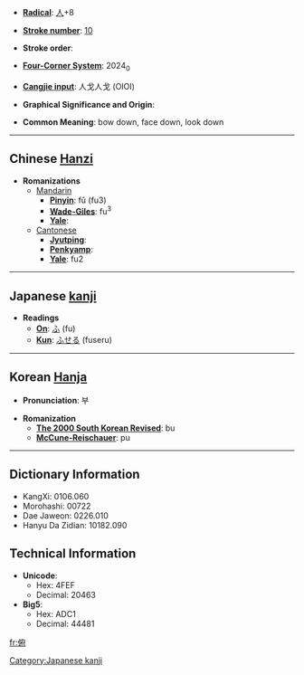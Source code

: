 * '''[[Wiktionary:Chinese radical index| Radical]]''': [[Wiktionary:Chinese radical index 人|人]]+8

* '''[[Wiktionary:Chinese total strokes index|Stroke number]]''': [[Wiktionary:Chinese total strokes index 10|10]]

* '''Stroke order''': 

* '''[[Wiktionary:Chinese four corner index|Four-Corner System]]''': 2024<sub>0</sub>

* '''[[Wiktionary:Chinese Cangjie index|Cangjie input]]''': 人戈人戈 (OIOI)

* '''Graphical Significance and Origin''': 

* '''Common Meaning''': bow down, face down, look down

----

== Chinese [[Hanzi]] ==

* '''Romanizations'''
** [[Mandarin]]
*** '''[[Pinyin]]''': fǔ (fu3)
*** '''[[Wade-Giles]]''': fu<sup>3</sup>
*** '''[[Yale]]''': 
**[[Cantonese]]
***'''[[Jyutping]]''':
***'''[[Penkyamp]]''': 
***'''[[Yale]]''': fu2

----

== Japanese [[kanji]] ==

* '''Readings'''
** '''[[On]]''': [[ふ]] (fu)
** '''[[Kun]]''': [[ふせる]] (fuseru)

[[Category:Japanese kanji]]
----

== Korean [[Hanja]] ==

* '''Pronunciation''': 부

* '''Romanization'''
** '''[[The 2000 South Korean Revised Romanization|The 2000 South Korean Revised]]''': bu
** '''[[McCune-Reischauer]]''': pu

----

== Dictionary Information ==

* KangXi: 0106.060
* Morohashi: 00722
* Dae Jaweon: 0226.010
* Hanyu Da Zidian: 10182.090

== Technical Information ==

* '''Unicode''':
** Hex: 4FEF
** Decimal: 20463
* '''Big5''':
** Hex: ADC1
** Decimal: 44481

[[fr:俯]]